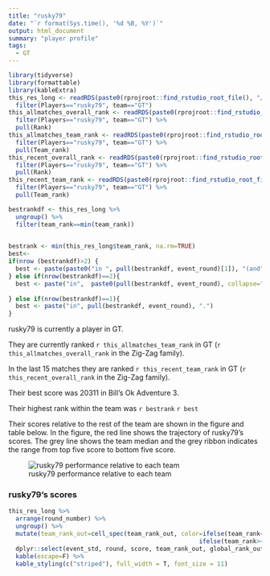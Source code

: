 ```yaml
---
title: "rusky79"
date: "`r format(Sys.time(), '%d %B, %Y')`"
output: html_document
summary: "player profile"
tags:
  - GT
---
```


```r
library(tidyverse)
library(formattable)
library(kableExtra)
this_res_long <- readRDS(paste0(rprojroot::find_rstudio_root_file(), "/playerprofiles/res_long.RDS")) %>%
  filter(Players=="rusky79", team=="GT")
this_allmatches_overall_rank <- readRDS(paste0(rprojroot::find_rstudio_root_file(), "/playerprofiles/re.playersf1.RDS")) %>%
  filter(Players=="rusky79", team=="GT") %>%
  pull(Rank)
this_allmatches_team_rank <- readRDS(paste0(rprojroot::find_rstudio_root_file(), "/playerprofiles/re.playersf1.RDS")) %>%
  filter(Players=="rusky79", team=="GT") %>%
  pull(Team_rank)
this_recent_overall_rank <- readRDS(paste0(rprojroot::find_rstudio_root_file(), "/playerprofiles/re.playersf2.RDS")) %>%
  filter(Players=="rusky79", team=="GT") %>%
  pull(Rank)
this_recent_team_rank <- readRDS(paste0(rprojroot::find_rstudio_root_file(), "/playerprofiles/re.playersf2.RDS")) %>%
  filter(Players=="rusky79", team=="GT") %>%
  pull(Team_rank)

bestrankdf <- this_res_long %>% 
  ungroup() %>%
  filter(team_rank==min(team_rank)) 
  

bestrank <- min(this_res_long$team_rank, na.rm=TRUE)
best<- 
if(nrow (bestrankdf)>2) { 
  best <- paste(paste0("in ", pull(bestrankdf, event_round)[1]), "(and", nrow(bestrankdf) -1, "other times).")
} else if(nrow(bestrankdf)==2){
  best <- paste("in",  paste0(pull(bestrankdf, event_round), collapse=" and "), ".")
    
} else if(nrow(bestrankdf)==1){
  best <- paste("in", pull(bestrankdf, event_round), ".")
}
```


rusky79 is currently a player in GT.  

They are currently ranked `r this_allmatches_team_rank` in GT (`r this_allmatches_overall_rank` in the Zig-Zag family).  

In the last 15 matches they are ranked `r this_recent_team_rank` in GT (`r this_recent_overall_rank` in the Zig-Zag family).  

Their best score was 20311 in Bill's Ok Adventure 3.

Their highest rank within the team was `r bestrank` `r best` 

Their scores relative to the rest of the team are shown in the figure and table below. In the figure, the red line shows the trajectory of rusky79's scores. The grey line shows the team median and the grey ribbon indicates the range from top five score to bottom five score.

![rusky79 performance relative to each team](rusky79GT.jpg)


### rusky79's scores

```r

this_res_long %>%
  arrange(round_number) %>%
  ungroup() %>%
  mutate(team_rank_out=cell_spec(team_rank_out, color=ifelse(team_rank<6, "green", 
                                                     ifelse(team_rank>40, "orange", "black")))) %>%
  dplyr::select(event_std, round, score, team_rank_out, global_rank_out) %>% 
  kable(escape=F) %>%
  kable_styling(c("striped"), full_width = T, font_size = 11)
```
